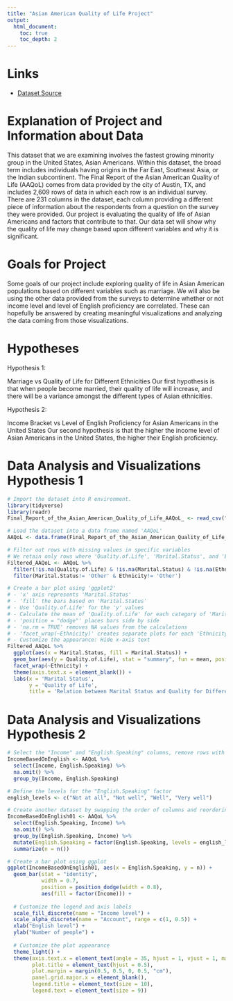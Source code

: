 ```yaml
---
title: "Asian American Quality of Life Project"
output:
  html_document:
    toc: true
    toc_depth: 2
---
```


# Links

- [Dataset Source](https://data.austintexas.gov/dataset/Final-Report-of-the-Asian-American-Quality-of-Life/hc5t-p62z)

# Explanation of Project and Information about Data

This dataset that we are examining involves the fastest growing minority group in the United States, Asian Americans. Within this dataset, the broad term includes individuals having origins in the Far East, Southeast Asia, or the Indian subcontinent. The Final Report of the Asian American Quality of Life (AAQoL) comes from data provided by the city of Austin, TX, and includes 2,609 rows of data in which each row is an individual survey. There are 231 columns in the dataset, each column providing a different piece of information about the respondents from a question on the survey they were provided. Our project is evaluating the quality of life of Asian Americans and factors that contribute to that. Our data set will show why the quality of life may change based upon different variables and why it is significant.

# Goals for Project

Some goals of our project include exploring quality of life in Asian American populations based on different variables such as marriage. We will also be using the other data provided from the surveys to determine whether or not income level and level of English proficiency are correlated. These can hopefully be answered by creating meaningful visualizations and analyzing the data coming from those visualizations. 

# Hypotheses

Hypothesis 1:

Marriage vs Quality of Life for Different Ethnicities 
Our first hypothesis is that when people become married, their quality of life will increase, and there will be a variance amongst the different types of Asian ethnicities. 

Hypothesis 2:

Income Bracket vs Level of English Proficiency for Asian Americans in the United States
Our second hypothesis is that the higher the income level of Asian Americans in the United States, the higher their English proficiency. 



# Data Analysis and Visualizations Hypothesis 1
```R
# Import the dataset into R environment.
library(tidyverse)
library(readr)
Final_Report_of_the_Asian_American_Quality_of_Life_AAQoL_ <- read_csv("~/final project/Final_Report_of_the_Asian_American_Quality_of_Life__AAQoL_.csv")

# Load the dataset into a data frame named 'AAQoL'
AAQoL <- data.frame(Final_Report_of_the_Asian_American_Quality_of_Life_AAQoL_)

# Filter out rows with missing values in specific variables
# We retain only rows where 'Quality.of.Life', 'Marital.Status', and 'Ethnicity' are not missing (NA)
Filtered_AAQoL <- AAQoL %>%
  filter(!is.na(Quality.of.Life) & !is.na(Marital.Status) & !is.na(Ethnicity)) %>%
  filter(Marital.Status!= 'Other' & Ethnicity!= 'Other')

# Create a bar plot using 'ggplot2'
# - 'x' axis represents 'Marital.Status'
# - 'fill' the bars based on 'Marital.Status'
# - Use 'Quality.of.Life' for the 'y' values
# - Calculate the mean of 'Quality.of.Life' for each category of 'Marital.Status'
# - 'position = "dodge"' places bars side by side
# - 'na.rm = TRUE' removes NA values from the calculations
# - 'facet_wrap(~Ethnicity)' creates separate plots for each 'Ethnicity'
# - Customize the appearance: Hide x-axis text
Filtered_AAQoL %>% 
  ggplot(aes(x = Marital.Status, fill = Marital.Status)) +
  geom_bar(aes(y = Quality.of.Life), stat = "summary", fun = mean, position = "dodge", na.rm = TRUE) +
  facet_wrap(~Ethnicity) +
  theme(axis.text.x = element_blank()) +
  labs(x = 'Marital Status',
       y = 'Quality of Life',
       title = 'Relation between Marital Status and Quality for Different Asian American Ethnicities')
```

# Data Analysis and Visualizations Hypothesis 2
```R

# Select the "Income" and "English.Speaking" columns, remove rows with missing values, and group by both columns
IncomeBasedOnEnglish <- AAQoL %>% 
  select(Income, English.Speaking) %>% 
  na.omit() %>% 
  group_by(Income, English.Speaking)

# Define the levels for the "English.Speaking" factor
english_levels <- c("Not at all", "Not well", "Well", "Very well")

# Create another dataset by swapping the order of columns and reordering "English.Speaking" as a factor
IncomeBasedOnEnglish01 <- AAQoL %>% 
  select(English.Speaking, Income) %>% 
  na.omit() %>% 
  group_by(English.Speaking, Income) %>% 
  mutate(English.Speaking = factor(English.Speaking, levels = english_levels)) %>% 
  summarize(n = n())  

# Create a bar plot using ggplot
ggplot(IncomeBasedOnEnglish01, aes(x = English.Speaking, y = n)) +
  geom_bar(stat = "identity", 
           width = 0.7, 
           position = position_dodge(width = 0.8),
           aes(fill = factor(Income))) +
  
  # Customize the legend and axis labels
  scale_fill_discrete(name = "Income level") +
  scale_alpha_discrete(name = "Account", range = c(1, 0.5)) + 
  xlab("English level") +
  ylab("Number of people") + 
  
  # Customize the plot appearance
  theme_light() +
  theme(axis.text.x = element_text(angle = 35, hjust = 1, vjust = 1, margin = margin(0.2, 0, 0.3, 0, "cm")), 
        plot.title = element_text(hjust = 0.5),
        plot.margin = margin(0.5, 0.5, 0, 0.5, "cm"),      
        panel.grid.major.x = element_blank(),
        legend.title = element_text(size = 10),
        legend.text = element_text(size = 9))
```
